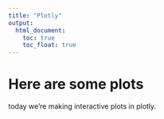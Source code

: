 ```yaml
---
title: "Plotly"
output: 
  html_document:
    toc: true
    toc_float: true
---
```


# Here are some plots

today we're making interactive plots in plotly.





